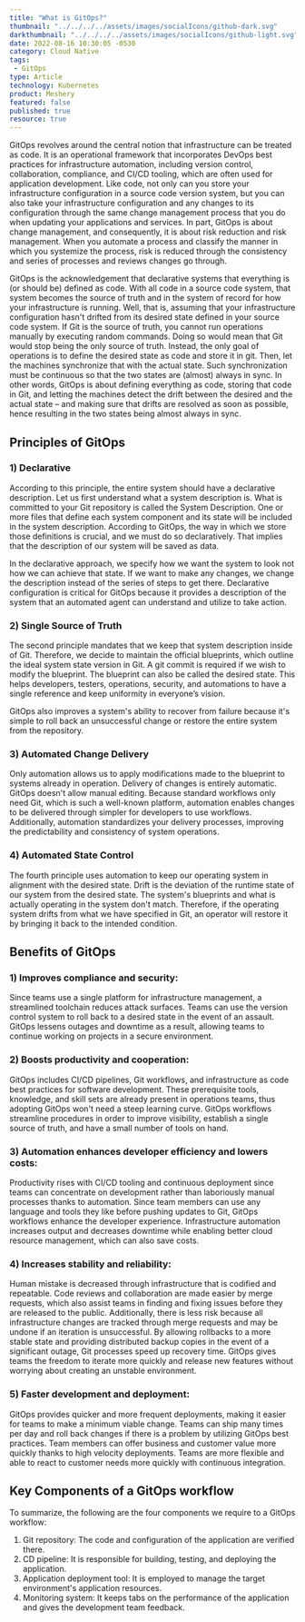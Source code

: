 ```yaml
---
title: "What is GitOps?"
thumbnail: "../../../../assets/images/socialIcons/github-dark.svg"
darkthumbnail: "../../../../assets/images/socialIcons/github-light.svg"
date: 2022-08-16 10:30:05 -0530
category: Cloud Native
tags:
 - GitOps
type: Article
technology: Kubernetes
product: Meshery
featured: false
published: true
resource: true
---
```



<ResourcesWrapper>
<p>
    GitOps revolves around the central notion that infrastructure can be treated as code. It is an operational framework that incorporates DevOps best practices for infrastructure automation, including version control, collaboration, compliance, and CI/CD tooling, which are often used for application development. Like code, not only can you store your infrastructure configuration in a source code version system, but you can also take your infrastructure configuration and any changes to its configuration through the same change management process that you do when updating your applications and services. In part, GitOps is about change management, and consequently, it is about risk reduction and risk management. When you automate a process and classify the manner in which you systemize the process, risk is reduced through the consistency and series of processes and reviews changes go through.
</p>
<p> 
   GitOps is the acknowledgement that declarative systems that everything is (or should be) defined as code. With all code in a source code system, that system becomes the source of truth and in the system of record for how your infrastructure is running. Well, that is, assuming that your infrastructure configuration hasn't drifted from its desired state defined in your source code system. If Git is the source of truth, you cannot run operations manually by executing random commands. Doing so would mean that Git would stop being the only source of truth. Instead, the only goal of operations is to define the desired state as code and store it in git. Then, let the machines synchronize that with the actual state. Such synchronization must be continuous so that the two states are (almost) always in sync. In other words, GitOps is about defining everything as code, storing that code in Git, and letting the machines detect the drift between the desired and the actual state – and making sure that drifts are resolved as soon as possible, hence resulting in the two states being almost always in sync.
</p>

## Principles of GitOps
 
### 1) Declarative
 <p> According to this principle, the entire system should have a declarative description. Let us first understand what a system description is. What is committed to your Git repository is called the System Description. One or more files that define each system component and its state will be included in the system description. According to GitOps, the way in which we store those definitions is crucial, and we must do so declaratively. That implies that the description of our system will be saved as data. 
</p>
 
 <p> In the declarative approach, we specify how we want the system to look not how we can achieve that state. If we want to make any changes, we change the description instead of the series of steps to get there. Declarative configuration is critical for GitOps because it provides a description of the system that an automated agent can understand and utilize to take action. 
 </p>

### 2) Single Source of Truth
 <p> The second principle mandates that we keep that system description inside of Git. Therefore, we decide to maintain the official blueprints, which outline the ideal system state version in Git. A git commit is required if we wish to modify the blueprint. The blueprint can also be called the desired state. This helps developers, testers, operations, security, and automations to have a single reference and keep uniformity in everyone’s vision. 
 </p>
 
 <p> GitOps also improves a system's ability to recover from failure because it's simple to roll back an unsuccessful change or restore the entire system from the repository.
</p>

### 3) Automated Change Delivery
 <p> Only automation allows us to apply modifications made to the blueprint to systems already in operation. Delivery of changes is entirely automatic. GitOps doesn't allow manual editing. Because standard workflows only need Git, which is such a well-known platform, automation enables changes to be delivered through simpler for developers to use workflows. Additionally, automation standardizes your delivery processes, improving the predictability and consistency of system operations. 
 </p>

### 4) Automated State Control
 <p> The fourth principle uses automation to keep our operating system in alignment with the desired state. Drift is the deviation of the runtime state of our system from the desired state. The system's blueprints and what is actually operating in the system don't match. Therefore, if the operating system drifts from what we have specified in Git, an operator will restore it by bringing it back to the intended condition. 
</p>

## Benefits of GitOps
### 1) Improves compliance and security:
 <p> Since teams use a single platform for infrastructure management, a streamlined toolchain reduces attack surfaces. Teams can use the version control system to roll back to a desired state in the event of an assault. GitOps lessens outages and downtime as a result, allowing teams to continue working on projects in a secure environment.
 </p>
 
 ### 2) Boosts productivity and cooperation:
 <p> GitOps includes CI/CD pipelines, Git workflows, and infrastructure as code best practices for software development. These prerequisite tools, knowledge, and skill sets are already present in operations teams, thus adopting GitOps won't need a steep learning curve. GitOps workflows streamline procedures in order to improve visibility, establish a single source of truth, and have a small number of tools on hand.
</p>

 ### 3) Automation enhances developer efficiency and lowers costs:
<p> Productivity rises with CI/CD tooling and continuous deployment since teams can concentrate on development rather than laboriously manual processes thanks to automation. Since team members can use any language and tools they like before pushing updates to Git, GitOps workflows enhance the developer experience. Infrastructure automation increases output and decreases downtime while enabling better cloud resource management, which can also save costs.
</p>
 
 ### 4) Increases stability and reliability:
 <p> Human mistake is decreased through infrastructure that is codified and repeatable. Code reviews and collaboration are made easier by merge requests, which also assist teams in finding and fixing issues before they are released to the public. Additionally, there is less risk because all infrastructure changes are tracked through merge requests and may be undone if an iteration is unsuccessful. By allowing rollbacks to a more stable state and providing distributed backup copies in the event of a significant outage, Git processes speed up recovery time. GitOps gives teams the freedom to iterate more quickly and release new features without worrying about creating an unstable environment.
</p>
 
 ### 5) Faster development and deployment:
 <p> GitOps provides quicker and more frequent deployments, making it easier for teams to make a minimum viable change. Teams can ship many times per day and roll back changes if there is a problem by utilizing GitOps best practices. Team members can offer business and customer value more quickly thanks to high velocity deployments. Teams are more flexible and able to react to customer needs more quickly with continuous integration.
 </p>
 
 ## Key Components of a GitOps workflow
 <p> To summarize, the following are the four components we require to a GitOps workflow:
  <ol>
   <li> Git repository: The code and configuration of the application are verified there. </li>
   <li> CD pipeline: It is responsible for building, testing, and deploying the application. </li>
   <li> Application deployment tool: It is employed to manage the target environment's application resources. </li>
   <li> Monitoring system: It keeps tabs on the performance of the application and gives the development team feedback. </li>
</p>
</ResourcesWrapper>
